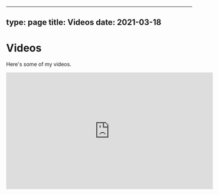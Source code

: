 
---
type: page
title: Videos
date: 2021-03-18
---

# Videos

Here's some of my videos.
<Bleed full>
 <iframe width="560" height="315" 
src="https://www.youtube.com/embed/sC0NotIxYH4" 
title="YouTube video player"
 frameborder="0"
  allow="accelerometer; autoplay; clipboard-write; encrypted-media; gyroscope; picture-in-picture" allowfullscreen>
  </iframe>
</Bleed>

